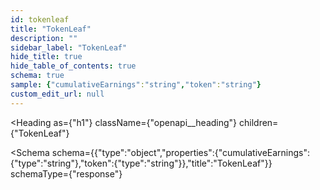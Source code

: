 ```yaml
---
id: tokenleaf
title: "TokenLeaf"
description: ""
sidebar_label: "TokenLeaf"
hide_title: true
hide_table_of_contents: true
schema: true
sample: {"cumulativeEarnings":"string","token":"string"}
custom_edit_url: null
---
```



<Heading
  as={"h1"}
  className={"openapi__heading"}
  children={"TokenLeaf"}
>
</Heading>





<Schema
  schema={{"type":"object","properties":{"cumulativeEarnings":{"type":"string"},"token":{"type":"string"}},"title":"TokenLeaf"}}
  schemaType={"response"}
>
  
</Schema>
            